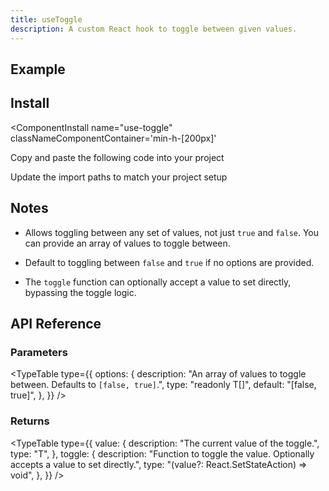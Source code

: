 ```yaml
---
title: useToggle
description: A custom React hook to toggle between given values.
---
```



## Example

<ComponentPreview 
  name="use-toggle-ex-01"     
  classNameComponentContainer='min-h-[200px]' 
/>


## Install
<ComponentInstall
  name="use-toggle"     
  classNameComponentContainer='min-h-[200px]' 
>
<CLIInstall  name="use-toggle"   />

<ManualInstall>

<Steps>

<Step>

Copy and paste the following code into your project

</Step>

<ComponentSource name="use-toggle"/>

<Step>

Update the import paths to match your project setup

</Step>

</Steps>


</ManualInstall>


</ComponentInstall>

## Notes

- Allows toggling between any set of values, not just `true` and `false`. You can provide an array of values to toggle between.

- Default to toggling between `false` and `true` if no options are provided.

- The `toggle` function can optionally accept a value to set directly, bypassing the toggle logic.


## API Reference

### Parameters

<TypeTable
  type={{
    options: {
      description: "An array of values to toggle between. Defaults to `[false, true]`.",
      type: "readonly T[]",
      default: "[false, true]",
    },
  }}
/>

### Returns

<TypeTable
  type={{
    value: {
      description: "The current value of the toggle.",
      type: "T",
    },
    toggle: {
      description: "Function to toggle the value. Optionally accepts a value to set directly.",
      type: "(value?: React.SetStateAction<T>) => void",
    },
  }}
/>




